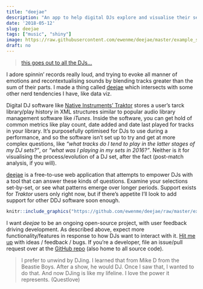 ```yaml
---
title: "deejae"
description: "An app to help digital DJs explore and visualise their selections."
date: '2018-05-12'
slug: deejae
tags: ["music", "shiny"]
image: https://raw.githubusercontent.com/ewenme/deejae/master/example_screenshot.png
draft: no
---
```


> [this goes out to all the DJs...](https://genius.com/Artful-dodger-re-rewind-lyrics)

I adore spinnin' records really loud, and trying to evoke all manner of emotions and recontextualising sounds by blending tracks greater than the sum of their parts. I made a thing called [deejae](https://ewenme.shinyapps.io/deejae) which intersects with some other nerd tendencies I have, like data viz.

Digital DJ software like [Native Instruments' Traktor](https://www.native-instruments.com/en/products/traktor/dj-software/traktor-pro-2/) stores a user's tarck library/play history in XML structures similar to popular audio library management software like *iTunes*. Inside the software, you can get hold of common metrics like play count, date added and date last played for tracks in your library. It's purposefully optimised for DJs to use during a performance, and so the software isn't set up to try and get at more complex questions, like *"what tracks do I tend to play in the latter stages of my DJ sets?"*, or *"what was I playing in my sets in 2016?"*. Neither is it for visualising the process/evolution of a DJ set, after the fact (post-match analysis, if you will).

[deejae](https://ewenme.shinyapps.io/deejae) is a free-to-use web application that attempts to empower DJs with a tool that can answer these kinds of questions. Examine your selections set-by-set, or see what patterns emerge over longer periods. Support exists for *Traktor* users only right now, but if there's appetite I'll look to add support for other DDJ software soon enough.

```r
knitr::include_graphics("https://github.com/ewenme/deejae/raw/master/example_animation.gif")
```

I want *deejae* to be an ongoing open-source project, with user feedback driving development. As described above, expect more functionality/features in response to how DJs want to interact with it. [Hit me up](ewenhenderson@gmail.com) with ideas / feedback / bugs. If you're a developer, file an issue/pull request over at the [GitHub repo](https://github.com/ewenme/deejae) (also home to all source code).

> I prefer to unwind by DJing. I learned that from Mike D from the Beastie Boys. After a show, he would DJ. Once I saw that, I wanted to do that. And now DJing is like my lifeline. I love the power it represents. (Questlove)
